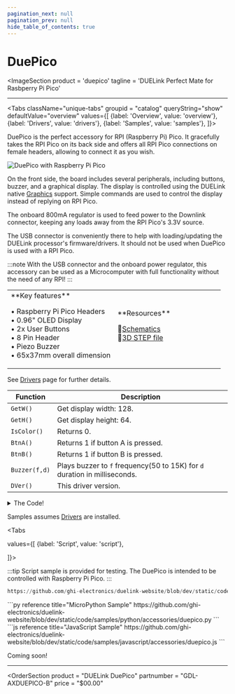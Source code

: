 ```yaml
---
pagination_next: null
pagination_prev: null
hide_table_of_contents: true
---
```



# DuePico

<ImageSection
    product = 'duepico'
    tagline = 'DUELink Perfect Mate for Rasbperry Pi Pico'
></ImageSection>

---

<Tabs className="unique-tabs" groupid = "catalog" queryString="show" defaultValue="overview"
  values={[
    {label: 'Overview', value: 'overview'},
    {label: 'Drivers', value: 'drivers'},
    {label: 'Samples', value: 'samples'},
  ]}>

<TabItem value="overview">

DuePico is the perfect accessory for RPI (Raspberry Pi) Pico. It gracefully takes the RPI Pico on its back side and offers all RPI Pico connections on female headers, allowing to connect it as you wish. 

![DuePico with Raspberry Pi Pico](pathname:///img/duepico-pico.png)

On the front side, the board includes several peripherals, including buttons, buzzer, and a graphical display. The display is controlled using the DUELink native [Graphics](../../engine/graphics) support. Simple commands are used to control the display instead of replying on RPI Pico.

The onboard 800mA regulator is used to feed power to the Downlink connector, keeping any loads away from the RPI Pico's 3.3V source.

The USB connector is conveniently there to help with loading/updating the DUELink processor's firmware/drivers. It should not be used when DuePico is used with a RPI Pico.

:::note
With the USB connector and the onboard power regulator, this accessory can be used as a Microcomputer with full functionality without the need of any RPI!
:::

<table><td width='50%'>
**Key features**

• Raspberry Pi Pico Headers<br/>
• 0.96" OLED Display<br/>
• 2x User Buttons<br/>
• 8 Pin Header<br/>
• Piezo Buzzer<br/>
• 65x37mm overall dimension<br/>

</td><td width='50%'>
**Resources**

📄[Schematics](pathname:///sch/gdl-axduepico-b.pdf)<br/>
🔩[3D STEP file](pathname:///3d/gdl-axduepico-b.step)<br/>

</td></table>

</TabItem>

<TabItem value="drivers">

See [Drivers](../../engine/drivers) page for further details.

Function | Description
---| ---
`GetW()` | Get display width: 128.
`GetH()` | Get display height: 64.
`IsColor()` | Returns 0.
`BtnA()` | Returns 1 if button A is pressed.
`BtnB()` | Returns 1 if button B is pressed.
`Buzzer(f,d)` | Plays buzzer to `f` frequency(50 to 15K) for `d` duration in milliseconds.
`DVer()` | This driver version.

<details>
  <summary>The Code!</summary>

:::tip
DuePico Driver is included here but isn't necessary when using MicroPython DUElink libraries.
:::

```py reference title="DuePico Driver"
https://github.com/ghi-electronics/duelink-website/blob/dev/static/code/drivers/accessories/duepico.txt
```

</details>
</TabItem>

<TabItem value="samples">

Samples assumes [Drivers](../../engine/drivers) are installed.

<Tabs

  values={[
    {label: 'Script', value: 'script'},

]}>

<TabItem value="script">


:::tip
Script sample is provided for testing. The DuePico is intended to be controlled with Raspberry Pi Pico.
:::

```py reference title="Script Sample"
https://github.com/ghi-electronics/duelink-website/blob/dev/static/code/samples/script/accessories/duepico.txt
```
</TabItem>

<TabItem value="py">
```py reference title="MicroPython Sample"
https://github.com/ghi-electronics/duelink-website/blob/dev/static/code/samples/python/accessories/duepico.py
```
</TabItem>

<TabItem value="js">
```js reference title="JavaScript Sample"
https://github.com/ghi-electronics/duelink-website/blob/dev/static/code/samples/javascript/accessories/duepico.js
```
</TabItem>
</Tabs>
</TabItem>

<TabItem value="projects">Coming soon!</TabItem>

</Tabs>

---

<OrderSection
    product = "DUELink DuePico"
    partnumber = "GDL-AXDUEPICO-B"
    price = "$00.00"
></OrderSection>
